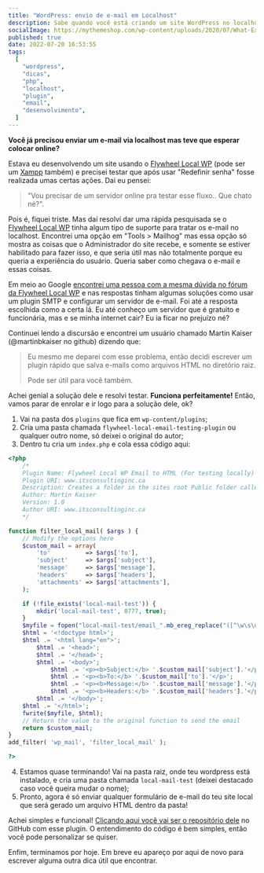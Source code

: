 ```yaml
---
title: "WordPress: envio de e-mail em Localhost"
description: Sabe quando você está criando um site WordPress no localhost e coloca um formulário projetado para enviar uma notificação por e-mail mas precisa esperar colocar online para testar? Então, vou te mostrar como enviar e-mail em localhost duma maneira simples e fácil.
socialImage: https://mythemeshop.com/wp-content/uploads/2020/07/What-Exactly-is-Localhost.jpg
published: true
date: 2022-07-20 16:53:55
tags:
  [
    "wordpress",
    "dicas",
    "php",
    "localhost",
    "plugin",
    "email",
    "desenvolvimento",
  ]
---
```


**Você já precisou enviar um e-mail via localhost mas teve que esperar colocar online?**

Estava eu desenvolvendo um site usando o [Flywheel Local WP](https://localwp.com/) (pode ser um [Xampp](https://www.apachefriends.org/) também) e precisei testar que após usar "Redefinir senha" fosse realizada umas certas ações. Dai eu pensei:

> "Vou precisar de um servidor online pra testar esse fluxo.. Que chato né?".

Pois é, fiquei triste. Mas daí resolvi dar uma rápida pesquisada se o [Flywheel Local WP](https://localwp.com/) tinha algum tipo de suporte para tratar os e-mail no localhost. Encontrei uma opção em "Tools > Mailhog" mas essa opção só mostra as coisas que o Administrador do site recebe, e somente se estiver habilitado para fazer isso, e que seria útil mas não totalmente porque eu queria a experiência do usuário. Queria saber como chegava o e-mail e essas coisas.

Em meio ao Google [encontrei uma pessoa com a mesma dúvida no fórum da ](https://community.localwp.com/t/php-mail-from-local/6174)[Flywheel Local WP](https://localwp.com/)[](https://community.localwp.com/t/php-mail-from-local/6174) e nas respostas tinham algumas soluções como usar um plugin SMTP e configurar um servidor de e-mail. Foi até a resposta escolhida como a certa lá. Eu até conheço um servidor que é gratuito e funcionária, mas e se minha internet cair? Eu ia ficar no prejuízo né?

Continuei lendo a discursão e encontrei um usuário chamado Martin Kaiser (@martinbkaiser no github) dizendo que:

> Eu mesmo me deparei com esse problema, então decidi escrever um plugin rápido que salva e-mails como arquivos HTML no diretório raiz.
>
> Pode ser útil para você também.

Achei genial a solução dele e resolvi testar. **Funciona perfeitamente!** Então, vamos parar de enrolar e ir logo para a solução dele, ok?

1. Vai na pasta dos `plugins` que fica em `wp-content/plugins`;
2. Cria uma pasta chamada `flywheel-local-email-testing-plugin` ou qualquer outro nome, só deixei o original do autor;
3. Dentro tu cria um `index.php` e cola essa código aqui:

```php /local-mail-test/
<?php
    /*
    Plugin Name: Flywheel Local WP Email to HTML (For testing locally)
    Plugin URI: www.itsconsultinginc.ca
    Description: Creates a folder in the sites root Public folder called /local-mail-test/. Any emails sent from the site will be saved as HTML files in there with a timestamp.
    Author: Martin Kaiser
    Version: 1.0
    Author URI: www.itsconsultinginc.ca
    */

function filter_local_mail( $args ) {
    // Modify the options here
    $custom_mail = array(
        'to'          => $args['to'],
        'subject'     => $args['subject'],
        'message'     => $args['message'],
        'headers'     => $args['headers'],
        'attachments' => $args['attachments'],
    );

    if (!file_exists('local-mail-test')) {
    	mkdir('local-mail-test', 0777, true);
	}
    $myfile = fopen("local-mail-test/email_".mb_ereg_replace("([^\w\s\d\-_~,;\[\]\(\).])", '', $custom_mail['subject'])."_".date('m-d-Y_h-i-s').".html", "w");
    $html = '<!doctype html>';
    $html .= '<html lang="en">';
	    $html .= '<head>';
	    $html .= '</head>';
    	$html .= '<body>';
    		$html .= '<p><b>Subject:</b> '.$custom_mail['subject'].'</p>';
    		$html .= '<p><b>To:</b> '.$custom_mail['to'].'</p>';
    		$html .= '<p><b>Message:</b> '.$custom_mail['message'].'</p>';
    		$html .= '<p><b>Headers:</b> '.$custom_mail['headers'].'</p>';
    	$html .= '</body>';
    $html .= '</html>';
    fwrite($myfile, $html);
    // Return the value to the original function to send the email
    return $custom_mail;
}
add_filter( 'wp_mail', 'filter_local_mail' );

?>
```

4. Estamos quase terminando! Vai na pasta raiz, onde teu wordpress está instalado, e cria uma pasta chamada `local-mail-test` (deixei destacado caso você queira mudar o nome);
5. Pronto, agora é só enviar qualquer formulário de e-mail do teu site local que será gerado um arquivo HTML dentro da pasta!

Achei simples e funcional! [Clicando aqui você vai ser o repositório dele](https://github.com/martinbkaiser/flywheel-local-email-testing-plugin) no GitHub com esse plugin. O entendimento do código é bem simples, então você pode personalizar se quiser.

Enfim, terminamos por hoje. Em breve eu apareço por aqui de novo para escrever alguma outra dica útil que encontrar.

